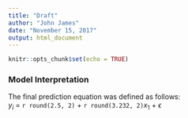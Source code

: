```yaml
---
title: "Draft"
author: "John James"
date: "November 15, 2017"
output: html_document
---
```


```r
knitr::opts_chunk$set(echo = TRUE)
```

### Model Interpretation
The final prediction equation was defined as follows:  
$y_i$ = `r round(2.5, 2)` 
+ `r round(3.232, 2)`$x_1$
+ $\epsilon$    


